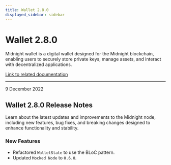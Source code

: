 ```yaml
---
title: Wallet 2.8.0
displayed_sidebar: sidebar
---
```


# Wallet 2.8.0

Midnight wallet is a digital wallet designed for the Midnight blockchain, enabling users to securely store private keys, manage assets, and interact with decentralized applications.

[Link to related documentation](../../learn/introduction/wallets)


---

<div 
  style={{
    marginTop: '0',
    fontSize: '1rem',
    fontWeight: 'normal',
    marginBottom: '0.5rem'
  }}
>
  9 December 2022
</div>

## Wallet 2.8.0 Release Notes

Learn about the latest updates and improvements to the Midnight node, including new features, bug fixes, and breaking changes designed to enhance functionality and stability.

### New Features

- Refactored `WalletState` to use the BLoC pattern.
- Updated `Mocked Node` to `0.6.0`.
